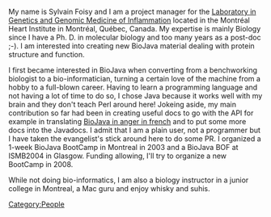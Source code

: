 My name is Sylvain Foisy and I am a project manager for the [http://www.inflammgen.org Laboratory in Genetics and Genomic Medicine of Inflammation] located in the Montr&eacute;al Heart Institute in Montr&eacute;al, Qu&eacute;bec, Canada. My expertise is mainly Biology since I have a Ph. D. in molecular biology and too many years as a post-doc ;-). I am interested into creating new BioJava material dealing with protein structure and function.

I first became interested in BioJava when converting from a benchworking biologist to a bio-informatician, turning a certain love of the machine from a hobby to a full-blown career. Having to learn a programming language and not having a lot of time to do so, I chose Java because it works well with my brain and they don't teach Perl around here! Jokeing aside, my main contribution so far had been in creating useful docs to go with the API for example in translating [[BioJava:CookbookFrench|BioJava in anger in french]] and to put some more docs into the Javadocs. I admit that I am a plain user, not a programmer but I have taken the evangelist's stick around here to do some PR. I organized a 1-week BioJava BootCamp in Montreal in 2003 and a BioJava BOF at ISMB2004 in Glasgow. Funding allowing, I'll try to organize a new BootCamp in 2008.

While not doing bio-informatics, I am also a biology instructor in a junior college in Montreal, a Mac guru and enjoy whisky and suhis.
[[Category:People]]